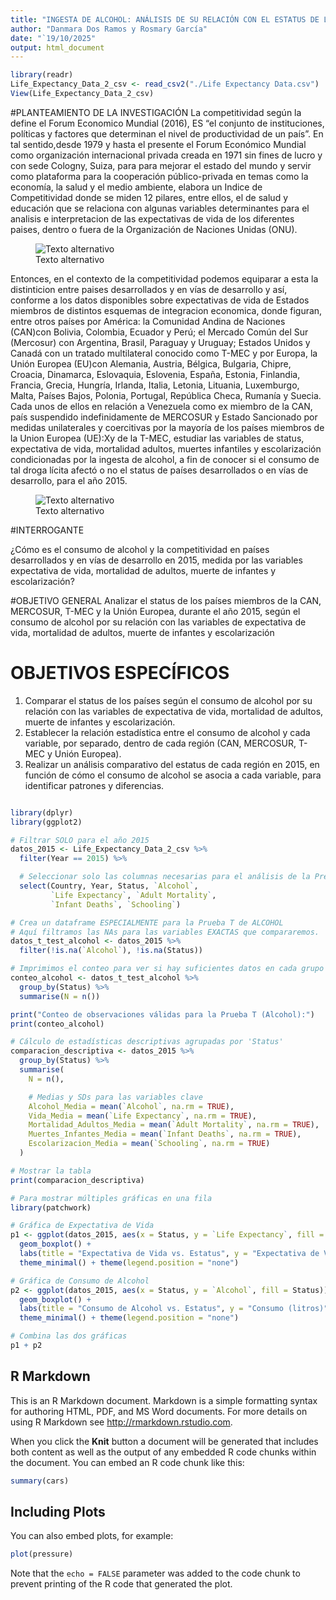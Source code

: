 ---
title: "INGESTA DE ALCOHOL: ANÁLISIS DE SU RELACIÓN CON EL ESTATUS DE LOS PAÍSES COMO EQUIVALENTE DE COMPETITIVIDAD"
author: "Danmara Dos Ramos y Rosmary García"
date: "`19/10/2025"
output: html_document
---
```{r data-load}
library(readr)
Life_Expectancy_Data_2_csv <- read_csv2("./Life Expectancy Data.csv")
View(Life_Expectancy_Data_2_csv)
```

#PLANTEAMIENTO DE LA INVESTIGACIÓN
La competitividad según la define el Forum Economico Mundial (2016), ES “el conjunto de instituciones, políticas y factores que determinan el nivel de productividad de un país”. En tal sentido,desde 1979 y hasta el presente el Forum Económico Mundial como organización internacional privada creada en 1971 sin fines de lucro y con sede Cologny, Suiza, para para mejorar el estado del mundo y servir como plataforma para la cooperación público-privada en temas como la economía, la salud y el medio ambiente, elabora un Indice de Competitividad donde se miden 12 pilares, entre ellos, el de salud y educación que se relaciona con algunas variables determinantes para el analisis e interpretacion de las expectativas de vida de los diferentes paises, dentro o fuera de la Organización de Naciones Unidas (ONU).

![Texto alternativo](https://assets.weforum.org/editor/eAYvGAf9gjxX0c3nS9widuCPy0AjnQ9DbstTRUZ6v_s.png)

Entonces, en el contexto de la competitividad podemos equiparar a esta la distinticion entre paises desarrollados y en vías de desarrollo y así, conforme a los datos disponibles sobre expectativas de vida de Estados miembros de  distintos esquemas de integracion economica, donde figuran, entre otros países por América: la Comunidad Andina de Naciones (CAN)con Bolivia, Colombia, Ecuador y Perú; el Mercado Común del Sur (Mercosur) con Argentina, Brasil, Paraguay y Uruguay;  Estados Unidos y Canadá con un tratado multilateral conocido como T-MEC y por Europa, la Unión Europea (EU)con Alemania, Austria, Bélgica, Bulgaria, Chipre, Croacia, Dinamarca, Eslovaquia, Eslovenia, España, Estonia, Finlandia, Francia, Grecia, Hungría, Irlanda, Italia, Letonia, Lituania, Luxemburgo, Malta, Países Bajos, Polonia, Portugal, República Checa, Rumanía y Suecia. Cada unos de ellos en relación a Venezuela como ex miembro de la CAN, país suspendido indefinidamente de MERCOSUR y Estado Sancionado por medidas unilaterales y coercitivas por la mayoría de los países miembros de la Union Europea (UE):Xy de la T-MEC, estudiar las variables de status, expectativa de vida, mortalidad adultos, muertes infantiles y escolarización condicionadas por la ingesta de alcohol, a fin de conocer si el consumo de tal droga lícita afectó o no el status de países desarrollados o en vías de desarrollo, para el año 2015.


![Texto alternativo](https://assets.weforum.org/editor/eT9bBT0G_q9VFB0B3ZEI0VNolMHK5BeDDCuqhVcz2_Q.jpg)

#INTERROGANTE

¿Cómo es el consumo de alcohol y la competitividad en países desarrollados y en vías de desarrollo en 2015, medida por las variables expectativa de vida, mortalidad de adultos, muerte de infantes y escolarización?

#OBJETIVO GENERAL
Analizar el status de los países miembros de la CAN, MERCOSUR, T-MEC y la Unión Europea, durante el año 2015, según el consumo de alcohol por su relación con las variables de expectativa de vida, mortalidad de adultos, muerte de infantes y escolarización

# OBJETIVOS ESPECÍFICOS
  1. Comparar el status de los países según el consumo de alcohol por su relación con las variables de expectativa de vida, mortalidad de adultos, muerte de infantes y escolarización.
  2. Establecer la relación estadística entre el consumo de alcohol y cada variable, por separado, dentro de cada región (CAN, MERCOSUR, T-MEC y Unión Europea).
  3. Realizar un análisis comparativo del estatus de cada región en 2015, en función de cómo el consumo de alcohol se asocia a cada variable, para identificar patrones y diferencias.

```
```

```{r data-preparation-2015-FINAL, message=FALSE, warning=FALSE}
library(dplyr)
library(ggplot2)

# Filtrar SOLO para el año 2015
datos_2015 <- Life_Expectancy_Data_2_csv %>%
  filter(Year == 2015) %>%

  # Seleccionar solo las columnas necesarias para el análisis de la Pregunta 1
  select(Country, Year, Status, `Alcohol`,
         `Life Expectancy`, `Adult Mortality`,
         `Infant Deaths`, `Schooling`)

# Crea un dataframe ESPECIALMENTE para la Prueba T de ALCOHOL
# Aquí filtramos las NAs para las variables EXACTAS que compararemos.
datos_t_test_alcohol <- datos_2015 %>%
  filter(!is.na(`Alcohol`), !is.na(Status))

# Imprimimos el conteo para ver si hay suficientes datos en cada grupo
conteo_alcohol <- datos_t_test_alcohol %>%
  group_by(Status) %>%
  summarise(N = n())

print("Conteo de observaciones válidas para la Prueba T (Alcohol):")
print(conteo_alcohol)
```


```{r descriptive-comparison, message=FALSE}
# Cálculo de estadísticas descriptivas agrupadas por 'Status'
comparacion_descriptiva <- datos_2015 %>%
  group_by(Status) %>%
  summarise(
    N = n(),

    # Medias y SDs para las variables clave
    Alcohol_Media = mean(`Alcohol`, na.rm = TRUE),
    Vida_Media = mean(`Life Expectancy`, na.rm = TRUE),
    Mortalidad_Adultos_Media = mean(`Adult Mortality`, na.rm = TRUE),
    Muertes_Infantes_Media = mean(`Infant Deaths`, na.rm = TRUE),
    Escolarizacion_Media = mean(`Schooling`, na.rm = TRUE)
  )

# Mostrar la tabla
print(comparacion_descriptiva)
```


```{r boxplots, fig.height=5, fig.width=10}
# Para mostrar múltiples gráficas en una fila
library(patchwork)

# Gráfica de Expectativa de Vida
p1 <- ggplot(datos_2015, aes(x = Status, y = `Life Expectancy`, fill = Status)) +
  geom_boxplot() +
  labs(title = "Expectativa de Vida vs. Estatus", y = "Expectativa de Vida (años)") +
  theme_minimal() + theme(legend.position = "none")

# Gráfica de Consumo de Alcohol
p2 <- ggplot(datos_2015, aes(x = Status, y = `Alcohol`, fill = Status)) +
  geom_boxplot() +
  labs(title = "Consumo de Alcohol vs. Estatus", y = "Consumo (litros)") +
  theme_minimal() + theme(legend.position = "none")

# Combina las dos gráficas
p1 + p2
```


## R Markdown

This is an R Markdown document. Markdown is a simple formatting syntax for authoring HTML, PDF, and MS Word documents. For more details on using R Markdown see <http://rmarkdown.rstudio.com>.

When you click the **Knit** button a document will be generated that includes both content as well as the output of any embedded R code chunks within the document. You can embed an R code chunk like this:

```{r cars}
summary(cars)
```

## Including Plots

You can also embed plots, for example:

```{r pressure, echo=FALSE}
plot(pressure)
```

Note that the `echo = FALSE` parameter was added to the code chunk to prevent printing of the R code that generated the plot.

